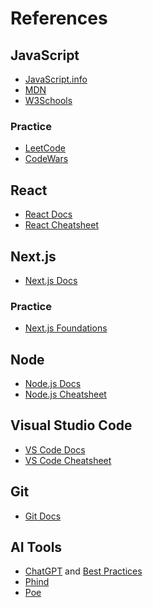 # References

## JavaScript

- [JavaScript.info](https://javascript.info/)
- [MDN](https://developer.mozilla.org/en-US/docs/Web/JavaScript)
- [W3Schools](https://www.w3schools.com/js/default.asp)

### Practice

- [LeetCode](https://leetcode.com/problemset/all/)
- [CodeWars](https://www.codewars.com/)

## React

- [React Docs](https://react.dev/learn)
- [React Cheatsheet](https://devhints.io/react)

## Next.js

- [Next.js Docs](https://nextjs.org/docs/app)

### Practice

- [Next.js Foundations](https://nextjs.org/learn/foundations/about-nextjs)

## Node

- [Node.js Docs](https://nodejs.org/en/docs/)
- [Node.js Cheatsheet](https://devhints.io/nodejs)

## Visual Studio Code

- [VS Code Docs](https://code.visualstudio.com/docs)
- [VS Code Cheatsheet](https://code.visualstudio.com/shortcuts/keyboard-shortcuts-windows.pdf)

## Git

- [Git Docs](https://git-scm.com/doc)

## AI Tools

- [ChatGPT](https://chat.openai.com) and [Best Practices](https://help.openai.com/en/articles/6654000-best-practices-for-prompt-engineering-with-openai-api)
- [Phind](https://phind.com)
- [Poe](https://poe.com/)
